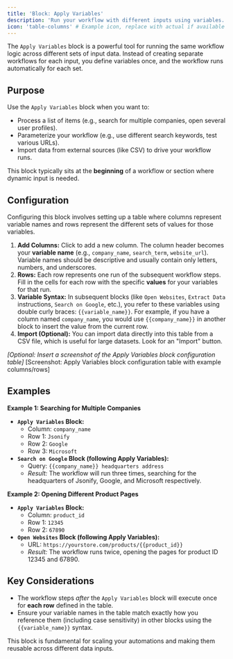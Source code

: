 ```yaml
---
title: 'Block: Apply Variables'
description: 'Run your workflow with different inputs using variables.'
icon: 'table-columns' # Example icon, replace with actual if available
---
```


The `Apply Variables` block is a powerful tool for running the same workflow logic across different sets of input data. Instead of creating separate workflows for each input, you define variables once, and the workflow runs automatically for each set.

## Purpose

Use the `Apply Variables` block when you want to:

* Process a list of items (e.g., search for multiple companies, open several user profiles).
* Parameterize your workflow (e.g., use different search keywords, test various URLs).
* Import data from external sources (like CSV) to drive your workflow runs.

This block typically sits at the **beginning** of a workflow or section where dynamic input is needed.

## Configuration

Configuring this block involves setting up a table where columns represent variable names and rows represent the different sets of values for those variables.

1.  **Add Columns:** Click to add a new column. The column header becomes your **variable name** (e.g., `company_name`, `search_term`, `website_url`). Variable names should be descriptive and usually contain only letters, numbers, and underscores.
2.  **Rows:** Each row represents one run of the subsequent workflow steps. Fill in the cells for each row with the specific **values** for your variables for that run.
3.  **Variable Syntax:** In subsequent blocks (like `Open Websites`, `Extract Data` instructions, `Search on Google`, etc.), you refer to these variables using double curly braces: `{{variable_name}}`. For example, if you have a column named `company_name`, you would use `{{company_name}}` in another block to insert the value from the current row.
4.  **Import (Optional):** You can import data directly into this table from a CSV file, which is useful for large datasets. Look for an "Import" button.

*[Optional: Insert a screenshot of the Apply Variables block configuration table]*
[Screenshot: Apply Variables block configuration table with example columns/rows]
## Examples

**Example 1: Searching for Multiple Companies**

* **`Apply Variables` Block:**
    * Column: `company_name`
    * Row 1: `Jsonify`
    * Row 2: `Google`
    * Row 3: `Microsoft`
* **`Search on Google` Block (following Apply Variables):**
    * Query: `{{company_name}} headquarters address`
    * *Result:* The workflow will run three times, searching for the headquarters of Jsonify, Google, and Microsoft respectively.

**Example 2: Opening Different Product Pages**

* **`Apply Variables` Block:**
    * Column: `product_id`
    * Row 1: `12345`
    * Row 2: `67890`
* **`Open Websites` Block (following Apply Variables):**
    * URL: `https://yourstore.com/products/{{product_id}}`
    * *Result:* The workflow runs twice, opening the pages for product ID 12345 and 67890.

## Key Considerations

* The workflow steps *after* the `Apply Variables` block will execute once for **each row** defined in the table.
* Ensure your variable names in the table match exactly how you reference them (including case sensitivity) in other blocks using the `{{variable_name}}` syntax.

This block is fundamental for scaling your automations and making them reusable across different data inputs.
